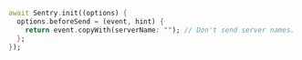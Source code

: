 ```dart {3}
await Sentry.init((options) {
  options.beforeSend = (event, hint) {
    return event.copyWith(serverName: ""); // Don't send server names.
  };
});
```
